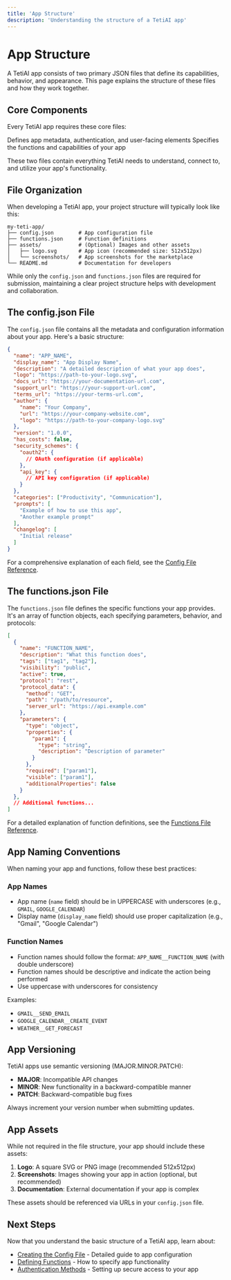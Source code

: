 ```yaml
---
title: 'App Structure'
description: 'Understanding the structure of a TetiAI app'
---
```


# App Structure

A TetiAI app consists of two primary JSON files that define its capabilities, behavior, and appearance. This page explains the structure of these files and how they work together.

## Core Components

Every TetiAI app requires these core files:

<CardGroup cols={2}>
  <Card title="config.json" icon="gear">
    Defines app metadata, authentication, and user-facing elements
  </Card>
  <Card title="functions.json" icon="code">
    Specifies the functions and capabilities of your app
  </Card>
</CardGroup>

These two files contain everything TetiAI needs to understand, connect to, and utilize your app's functionality.

## File Organization

When developing a TetiAI app, your project structure will typically look like this:

```
my-teti-app/
├── config.json        # App configuration file
├── functions.json     # Function definitions
├── assets/            # (Optional) Images and other assets
│   ├── logo.svg       # App icon (recommended size: 512x512px)
│   └── screenshots/   # App screenshots for the marketplace
└── README.md          # Documentation for developers
```

While only the `config.json` and `functions.json` files are required for submission, maintaining a clear project structure helps with development and collaboration.

## The config.json File

The `config.json` file contains all the metadata and configuration information about your app. Here's a basic structure:

```json
{
  "name": "APP_NAME",
  "display_name": "App Display Name",
  "description": "A detailed description of what your app does",
  "logo": "https://path-to-your-logo.svg",
  "docs_url": "https://your-documentation-url.com",
  "support_url": "https://your-support-url.com",
  "terms_url": "https://your-terms-url.com",
  "author": {
    "name": "Your Company",
    "url": "https://your-company-website.com",
    "logo": "https://path-to-your-company-logo.svg"
  },
  "version": "1.0.0",
  "has_costs": false,
  "security_schemes": {
    "oauth2": {
      // OAuth configuration (if applicable)
    },
    "api_key": {
      // API key configuration (if applicable)
    }
  },
  "categories": ["Productivity", "Communication"],
  "prompts": [
    "Example of how to use this app",
    "Another example prompt"
  ],
  "changelog": [
    "Initial release"
  ]
}
```

For a comprehensive explanation of each field, see the [Config File Reference](/app-development/config-file).

## The functions.json File

The `functions.json` file defines the specific functions your app provides. It's an array of function objects, each specifying parameters, behavior, and protocols:

```json
[
  {
    "name": "FUNCTION_NAME",
    "description": "What this function does",
    "tags": ["tag1", "tag2"],
    "visibility": "public",
    "active": true,
    "protocol": "rest",
    "protocol_data": {
      "method": "GET",
      "path": "/path/to/resource",
      "server_url": "https://api.example.com"
    },
    "parameters": {
      "type": "object",
      "properties": {
        "param1": {
          "type": "string",
          "description": "Description of parameter"
        }
      },
      "required": ["param1"],
      "visible": ["param1"],
      "additionalProperties": false
    }
  },
  // Additional functions...
]
```

For a detailed explanation of function definitions, see the [Functions File Reference](/app-development/functions-file).

## App Naming Conventions

When naming your app and functions, follow these best practices:

### App Names

- App name (`name` field) should be in UPPERCASE with underscores (e.g., `GMAIL`, `GOOGLE_CALENDAR`)
- Display name (`display_name` field) should use proper capitalization (e.g., "Gmail", "Google Calendar")

### Function Names

- Function names should follow the format: `APP_NAME__FUNCTION_NAME` (with double underscore)
- Function names should be descriptive and indicate the action being performed
- Use uppercase with underscores for consistency

Examples:
- `GMAIL__SEND_EMAIL`
- `GOOGLE_CALENDAR__CREATE_EVENT`
- `WEATHER__GET_FORECAST`

## App Versioning

TetiAI apps use semantic versioning (MAJOR.MINOR.PATCH):

- **MAJOR**: Incompatible API changes
- **MINOR**: New functionality in a backward-compatible manner
- **PATCH**: Backward-compatible bug fixes

Always increment your version number when submitting updates.

## App Assets

While not required in the file structure, your app should include these assets:

1. **Logo**: A square SVG or PNG image (recommended 512x512px)
2. **Screenshots**: Images showing your app in action (optional, but recommended)
3. **Documentation**: External documentation if your app is complex

These assets should be referenced via URLs in your `config.json` file.

## Next Steps

Now that you understand the basic structure of a TetiAI app, learn about:

- [Creating the Config File](/app-development/config-file) - Detailed guide to app configuration
- [Defining Functions](/app-development/functions-file) - How to specify app functionality
- [Authentication Methods](/app-development/authentication) - Setting up secure access to your app